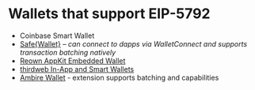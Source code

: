 # Wallets that support EIP-5792

* Coinbase Smart Wallet
* [Safe\{Wallet\}](https://github.com/safe-global/safe-wallet-web) – _can connect to dapps via WalletConnect and supports transaction batching natively_
* [Reown AppKit Embedded Wallet](https://reown.com/appkit)
* [thirdweb In-App and Smart Wallets](https://portal.thirdweb.com/typescript/v5/inAppWallet)
* [Ambire Wallet](https://www.ambire.com/) - extension supports batching and capabilities
